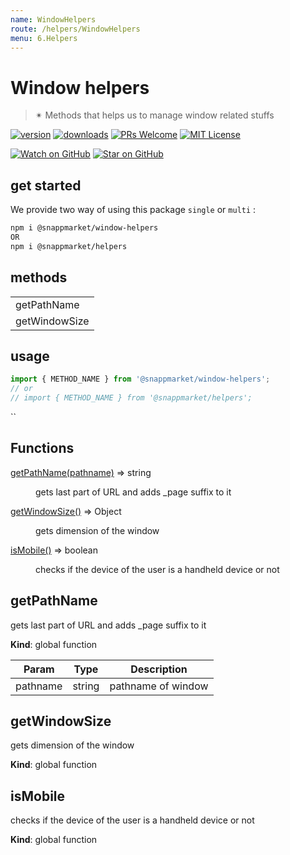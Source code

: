 ```yaml
---
name: WindowHelpers
route: /helpers/WindowHelpers
menu: 6.Helpers
---
```



# Window helpers
> ✴ Methods that helps us to manage window related stuffs

[![version](https://img.shields.io/npm/v/@snappmarket/window-helpers.svg?style=flat-square)](https://www.npmjs.com/package/@snappmarket/window-helpers)
[![downloads](https://img.shields.io/npm/dm/@snappmarket/window-helpers.svg?style=flat-square)](http://www.npmtrends.com/@snappmarket/window-helpers)
[![PRs Welcome](https://img.shields.io/badge/PRs-welcome-brightgreen.svg?style=flat-square)](http://makeapullrequest.com)
[![MIT License](https://img.shields.io/npm/l/@snappmarket/window-helpers.svg?style=flat-square)](https://github.com/snappmarket/frontend-toolbox/tree/master/packages/useDidUpdateEffect/blob/master/LICENSE.md)

[![Watch on GitHub](https://img.shields.io/github/watchers/snappmarket/frontend-toolbox.svg?style=social)](https://github.com/snappmarket/frontend-toolbox/watchers)
[![Star on GitHub](https://img.shields.io/github/stars/snappmarket/frontend-toolbox.svg?style=social)](https://github.com/snappmarket/frontend-toolbox/stargazers)

## get started
We provide two way of using this package `single` or `multi` :
```bash
npm i @snappmarket/window-helpers
OR
npm i @snappmarket/helpers
```

## methods
|        |
| ------ |
| getPathName                                                 |
| getWindowSize                                                 |

## usage
```javascript
import { METHOD_NAME } from '@snappmarket/window-helpers';
// or
// import { METHOD_NAME } from '@snappmarket/helpers';
```
``

## Functions

<dl>
<dt><a href="#getPathName">getPathName(pathname)</a> ⇒ string</dt>
<dd><p>gets last part of URL and adds _page suffix to it</p>
</dd>
<dt><a href="#getWindowSize">getWindowSize()</a> ⇒ Object</dt>
<dd><p>gets dimension  of the window</p>
</dd>
<dt><a href="#isMobile">isMobile()</a> ⇒ boolean</dt>
<dd><p>checks if the device of the user is a handheld device or not</p>
</dd>
</dl>

<a name="getPathName"></a>

## getPathName
gets last part of URL and adds _page suffix to it

**Kind**: global function  

| Param | Type | Description |
| --- | --- | --- |
| pathname | string | pathname of window |

<a name="getWindowSize"></a>

## getWindowSize
gets dimension  of the window

**Kind**: global function  
<a name="isMobile"></a>

## isMobile
checks if the device of the user is a handheld device or not

**Kind**: global function  
